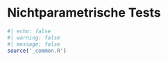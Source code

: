 # Nichtparametrische Tests

```r
#| echo: false
#| warning: false
#| message: false
source('_common.R')
```
